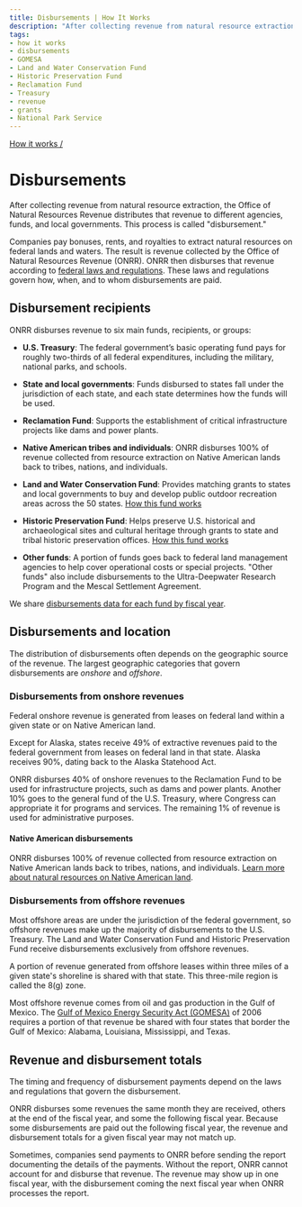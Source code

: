 ```yaml
---
title: Disbursements | How It Works
description: "After collecting revenue from natural resource extraction, the Office of Natural Resources Revenue distributes that revenue to different agencies, funds, and local governments. This process is called “disbursement.”"
tags:
- how it works
- disbursements
- GOMESA
- Land and Water Conservation Fund
- Historic Preservation Fund
- Reclamation Fund
- Treasury
- revenue
- grants
- National Park Service
---
```


[How it works /](/how-it-works/)

# Disbursements

After collecting revenue from natural resource extraction, the Office of Natural Resources Revenue distributes that revenue to different agencies, funds, and local governments. This process is called "disbursement."

Companies pay <GlossaryTerm>bonuses</GlossaryTerm>, rents, and royalties to extract natural resources on federal lands and waters. The result is revenue collected by the Office of Natural Resources Revenue (ONRR). ONRR then disburses that revenue according to [federal laws and regulations](/how-it-works/federal-laws/). These laws and regulations govern how, when, and to whom disbursements are paid.

## Disbursement recipients

ONRR disburses revenue to six main funds, recipients, or groups:

- **U.S. Treasury**: The federal government’s basic operating fund pays for roughly two-thirds of all federal expenditures, including the military, national parks, and schools.

- **State and local governments**: Funds disbursed to states fall under the jurisdiction of each state, and each state determines how the funds will be used.

- **Reclamation Fund**: Supports the establishment of critical infrastructure projects like dams and power plants.

- **Native American tribes and individuals**: ONRR disburses 100% of revenue collected from resource extraction on Native American lands back to tribes, nations, and individuals.

- **Land and Water Conservation Fund**: Provides matching grants to states and local governments to buy and develop public outdoor recreation areas across the 50 states. [How this fund works](/how-it-works/land-and-water-conservation-fund/)

- **Historic Preservation Fund**: Helps preserve U.S. historical and archaeological sites and cultural heritage through grants to state and tribal historic preservation offices. [How this fund works](/how-it-works/historic-preservation-fund/)

- **Other funds**: A portion of funds goes back to federal land management agencies to help cover operational costs or special projects. "Other funds" also include disbursements to the Ultra-Deepwater Research Program and the Mescal Settlement Agreement.

We share [disbursements data for each fund by fiscal year](/explore/#by-fund).

## Disbursements and location

The distribution of disbursements often depends on the geographic source of the revenue. The largest geographic categories that govern disbursements are _onshore_ and _offshore_.

### Disbursements from onshore revenues

Federal onshore revenue is generated from leases on federal land within a given state or on Native American land. 

Except for Alaska, states receive 49% of extractive revenues paid to the federal government from leases on federal land in that state. Alaska receives 90%, dating back to the Alaska Statehood Act.

ONRR disburses 40% of onshore revenues to the Reclamation Fund to be used for infrastructure projects, such as dams and power plants. Another 10% goes to the general fund of the U.S. Treasury, where Congress can appropriate it for programs and services. The remaining 1% of revenue is used for administrative purposes.

#### Native American disbursements

ONRR disburses 100% of revenue collected from resource extraction on Native American lands back to tribes, nations, and individuals. [Learn more about natural resources on Native American land](/how-it-works/#native-american-overview).

### Disbursements from offshore revenues

Most offshore areas are under the jurisdiction of the federal government, so offshore revenues make up the majority of disbursements to the U.S. Treasury. The Land and Water Conservation Fund and Historic Preservation Fund receive disbursements exclusively from offshore revenues.

A portion of revenue generated from offshore leases within three miles of a given state's shoreline is shared with that state. This three-mile region is called the <GlossaryTerm>8(g)</GlossaryTerm> zone.

Most offshore revenue comes from oil and gas production in the Gulf of Mexico. The [Gulf of Mexico Energy Security Act (GOMESA)](/how-it-works/gomesa/) of 2006 requires a portion of that revenue be shared with four states that border the Gulf of Mexico: Alabama, Louisiana, Mississippi, and Texas. 

## Revenue and disbursement totals

The timing and frequency of disbursement payments depend on the laws and regulations that govern the disbursement.

ONRR disburses some revenues the same month they are received, others at the end of the fiscal year, and some the following fiscal year. Because some disbursements are paid out the following fiscal year, the revenue and disbursement totals for a given fiscal year may not match up.

Sometimes, companies send payments to ONRR before sending the report documenting the details of the payments. Without the report, ONRR cannot account for and disburse that revenue. The revenue may show up in one fiscal year, with the disbursement coming the next fiscal year when ONRR processes the report.